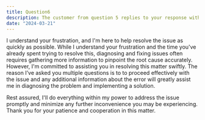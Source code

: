 ```yaml
---
title: Question6
description: The customer from question 5 replies to your response with the below “I’m so frustrated. I’ve been trying to make this work for hours and I just can’t figure it out. It must be a platform issue so just fix it for me instead of asking me questions.” Please write a follow-up reply to the customer.
date: "2024-03-21"
---
```

I understand your frustration, and I'm here to help resolve the issue as quickly as possible. While I understand your frustration and the time you've already spent trying to resolve this, diagnosing and fixing issues often requires gathering more information to pinpoint the root cause accurately.
However, I'm committed to assisting you in resolving this matter swiftly. The reason I’ve asked you multiple questions is to to proceed effectively with the issue and any additional information about the error will greatly assist me in diagnosing the problem and implementing a solution.

Rest assured, I'll do everything within my power to address the issue promptly and minimize any further inconvenience you may be experiencing. Thank you for your patience and cooperation in this matter.

